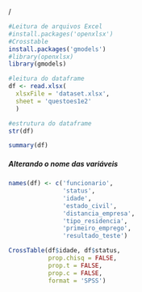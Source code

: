 /

```r
#Leitura de arquivos Excel
#install.packages('openxlsx') 
#Crosstable
install.packages('gmodels') 
#library(openxlsx)
library(gmodels)
```

```r
#leitura do dataframe
df <- read.xlsx(
  xlsxFile = 'dataset.xlsx',
  sheet = 'questoes1e2'
  )
```

```r
#estrutura do dataframe
str(df)
```

```r
summary(df)
```

##### Alterando o nome das variáveis

```r
names(df) <- c('funcionario',
               'status',
               'idade',
               'estado_civil',
               'distancia_empresa',
               'tipo_residencia',
               'primeiro_emprego',
               'resultado_teste')
```

```r
CrossTable(df$idade, df$status,
           prop.chisq = FALSE,
           prop.t = FALSE,
           prop.c = FALSE,
           format = 'SPSS')
```
